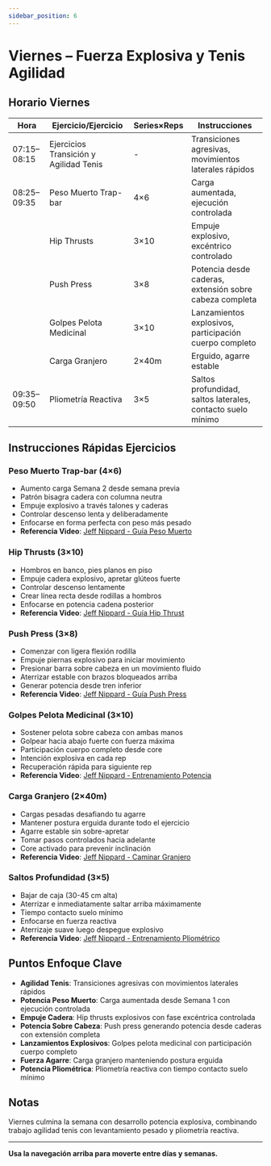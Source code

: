 ```yaml
---
sidebar_position: 6
---
```



<WorkoutNav weekNumber={2} />

# Viernes – Fuerza Explosiva y Tenis Agilidad

## Horario Viernes

| Hora | Ejercicio/Ejercicio | Series×Reps | Instrucciones |
|------|---------------|-----------|--------------|
| 07:15–08:15 | Ejercicios Transición y Agilidad Tenis | - | Transiciones agresivas, movimientos laterales rápidos |
| 08:25–09:35 | Peso Muerto Trap-bar | 4×6 | Carga aumentada, ejecución controlada |
| | Hip Thrusts | 3×10 | Empuje explosivo, excéntrico controlado |
| | Push Press | 3×8 | Potencia desde caderas, extensión sobre cabeza completa |
| | Golpes Pelota Medicinal | 3×10 | Lanzamientos explosivos, participación cuerpo completo |
| | Carga Granjero | 2×40m | Erguido, agarre estable |
| 09:35–09:50 | Pliometría Reactiva | 3×5 | Saltos profundidad, saltos laterales, contacto suelo mínimo |

## Instrucciones Rápidas Ejercicios

### Peso Muerto Trap-bar (4×6)
- Aumento carga Semana 2 desde semana previa
- Patrón bisagra cadera con columna neutra
- Empuje explosivo a través talones y caderas
- Controlar descenso lenta y deliberadamente
- Enfocarse en forma perfecta con peso más pesado
- **Referencia Video**: [Jeff Nippard - Guía Peso Muerto](https://www.youtube.com/watch?v=op9kVnSso6Q)

### Hip Thrusts (3×10)
- Hombros en banco, pies planos en piso
- Empuje cadera explosivo, apretar glúteos fuerte
- Controlar descenso lentamente
- Crear línea recta desde rodillas a hombros
- Enfocarse en potencia cadena posterior
- **Referencia Video**: [Jeff Nippard - Guía Hip Thrust](https://www.youtube.com/watch?v=xDmFkJxPzeM)

### Push Press (3×8)
- Comenzar con ligera flexión rodilla
- Empuje piernas explosivo para iniciar movimiento
- Presionar barra sobre cabeza en un movimiento fluido
- Aterrizar estable con brazos bloqueados arriba
- Generar potencia desde tren inferior
- **Referencia Video**: [Jeff Nippard - Guía Push Press](https://www.youtube.com/watch?v=iaBVSJm78ko)

### Golpes Pelota Medicinal (3×10)
- Sostener pelota sobre cabeza con ambas manos
- Golpear hacia abajo fuerte con fuerza máxima
- Participación cuerpo completo desde core
- Intención explosiva en cada rep
- Recuperación rápida para siguiente rep
- **Referencia Video**: [Jeff Nippard - Entrenamiento Potencia](https://www.youtube.com/watch?v=K8aGBKy3a1k)

### Carga Granjero (2×40m)
- Cargas pesadas desafiando tu agarre
- Mantener postura erguida durante todo el ejercicio
- Agarre estable sin sobre-apretar
- Tomar pasos controlados hacia adelante
- Core activado para prevenir inclinación
- **Referencia Video**: [Jeff Nippard - Caminar Granjero](https://www.youtube.com/watch?v=p8FWv6bUJ7w)

### Saltos Profundidad (3×5)
- Bajar de caja (30-45 cm alta)
- Aterrizar e inmediatamente saltar arriba máximamente
- Tiempo contacto suelo mínimo
- Enfocarse en fuerza reactiva
- Aterrizaje suave luego despegue explosivo
- **Referencia Video**: [Jeff Nippard - Entrenamiento Pliométrico](https://www.youtube.com/watch?v=tcY1dI5-Teo)

## Puntos Enfoque Clave

- **Agilidad Tenis**: Transiciones agresivas con movimientos laterales rápidos
- **Potencia Peso Muerto**: Carga aumentada desde Semana 1 con ejecución controlada
- **Empuje Cadera**: Hip thrusts explosivos con fase excéntrica controlada
- **Potencia Sobre Cabeza**: Push press generando potencia desde caderas con extensión completa
- **Lanzamientos Explosivos**: Golpes pelota medicinal con participación cuerpo completo
- **Fuerza Agarre**: Carga granjero manteniendo postura erguida
- **Potencia Pliométrica**: Pliometría reactiva con tiempo contacto suelo mínimo

## Notas

Viernes culmina la semana con desarrollo potencia explosiva, combinando trabajo agilidad tenis con levantamiento pesado y pliometría reactiva.

---

**Usa la navegación arriba para moverte entre días y semanas.**